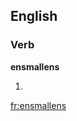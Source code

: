 ==English==

===Verb===
'''ensmallens'''

# {{third-person singular of|ensmallen|lang=en}}

[[fr:ensmallens]]